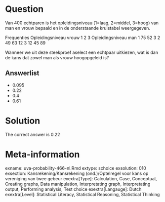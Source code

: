 Question
========

Van 400 echtparen is het opleidingsniveau (1=laag, 2=middel, 3=hoog) van man en vrouw bepaald en in de onderstaande kruistabel weergegeven.

Frequenties Opleidingsniveau vrouw
1 2 3
Opleidingsniveau man 1 75 52 3
2 49 63 12
3 12 45 89

Wanneer we uit deze steekproef aselect een echtpaar uitkiezen, wat is dan de kans dat zowel man als vrouw hoogopgeleid is? 

Answerlist
----------
* 0.095
* 0.22
* 0.4
* 0.61

Solution
========

The correct answer is  0.22 

Meta-information
================
exname: uva-probability-466-nl.Rmd 
extype: schoice 
exsolution: 010 
exsection: Kansrekening/Kansrekening (ond.)/Optelregel voor kans op vereniging van twee gebeur
exextra[Type]: Calculation, Case, Conceptual, Creating graphs, Data manipulation, Interpretating graph, Interpretating output, Performing analysis, Test choice 
exextra[Langauge]: Dutch 
exextra[Level]: Statistical Literacy, Statistical Reasoning, Statistical Thinking 
